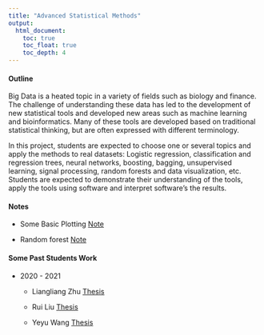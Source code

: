 ```yaml
---
title: "Advanced Statistical Methods"
output:
  html_document:
    toc: true
    toc_float: true
    toc_depth: 4
---
```



#### Outline

Big Data is a heated topic in a variety of fields such as biology and finance. The challenge of understanding these data has led to the development of new statistical tools and developed new areas such as machine learning and bioinformatics. Many of these tools are developed based on traditional statistical thinking, but are often expressed with different terminology.

In this project, students are expected to choose one or several topics and apply the methods to real datasets:
Logistic regression, classification and regression trees, neural networks, boosting, bagging, unsupervised learning, signal processing, random forests and data visualization, etc. Students are expected to demonstrate their understanding of the tools, apply the tools using software and interpret software’s the results.

#### Notes

  + Some Basic Plotting [Note](tt1.html)
  
  + Random forest [Note](randomforest.html)
  
#### Some Past Students Work

  * 2020 - 2021
    
    + Liangliang Zhu [Thesis](1718999_Liangliang Zhu_2021.pdf)
    
    + Rui Liu [Thesis](1718304_Rui Liu_2021.pdf)
    
    + Yeyu Wang [Thesis](1715617_Yeyu Wang_2021.pdf)